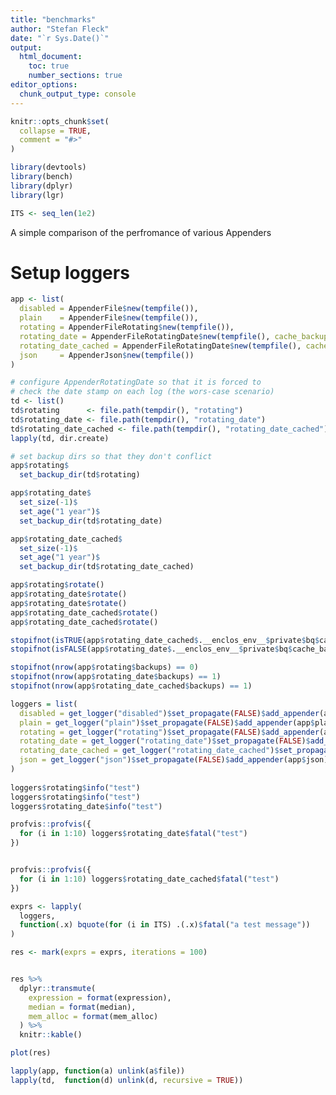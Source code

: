---
title: "benchmarks"
author: "Stefan Fleck"
date: "`r Sys.Date()`"
output: 
  html_document:
    toc: true
    number_sections: true
editor_options: 
  chunk_output_type: console
---

```{r setup, include = FALSE}
knitr::opts_chunk$set(
  collapse = TRUE,
  comment = "#>"
)

library(devtools)
library(bench)
library(dplyr)
library(lgr)

```

```{r}
ITS <- seq_len(1e2)


```

A simple comparison of the perfromance of various Appenders

# Setup loggers
```{r, results="hide"}
app <- list(
  disabled = AppenderFile$new(tempfile()),
  plain    = AppenderFile$new(tempfile()),
  rotating = AppenderFileRotating$new(tempfile()),
  rotating_date = AppenderFileRotatingDate$new(tempfile(), cache_backups = FALSE),
  rotating_date_cached = AppenderFileRotatingDate$new(tempfile(), cache_backups = TRUE),
  json     = AppenderJson$new(tempfile())
)

# configure AppenderRotatingDate so that it is forced to 
# check the date stamp on each log (the wors-case scenario)
td <- list()
td$rotating      <- file.path(tempdir(), "rotating")
td$rotating_date <- file.path(tempdir(), "rotating_date")
td$rotating_date_cached <- file.path(tempdir(), "rotating_date_cached")
lapply(td, dir.create)

# set backup dirs so that they don't conflict
app$rotating$
  set_backup_dir(td$rotating)

app$rotating_date$
  set_size(-1)$
  set_age("1 year")$
  set_backup_dir(td$rotating_date)

app$rotating_date_cached$
  set_size(-1)$
  set_age("1 year")$
  set_backup_dir(td$rotating_date_cached)

app$rotating$rotate()
app$rotating_date$rotate()
app$rotating_date$rotate()
app$rotating_date_cached$rotate()
app$rotating_date_cached$rotate()

stopifnot(isTRUE(app$rotating_date_cached$.__enclos_env__$private$bq$cache_backups))
stopifnot(isFALSE(app$rotating_date$.__enclos_env__$private$bq$cache_backups))

stopifnot(nrow(app$rotating$backups) == 0)
stopifnot(nrow(app$rotating_date$backups) == 1)
stopifnot(nrow(app$rotating_date_cached$backups) == 1)

loggers = list(
  disabled = get_logger("disabled")$set_propagate(FALSE)$add_appender(app$disabled)$set_threshold(0),
  plain = get_logger("plain")$set_propagate(FALSE)$add_appender(app$plain),
  rotating = get_logger("rotating")$set_propagate(FALSE)$add_appender(app$rotating),
  rotating_date = get_logger("rotating_date")$set_propagate(FALSE)$add_appender(app$rotating_date),
  rotating_date_cached = get_logger("rotating_date_cached")$set_propagate(FALSE)$add_appender(app$rotating_date_cached),
  json = get_logger("json")$set_propagate(FALSE)$add_appender(app$json)
)
  
loggers$rotating$info("test")
loggers$rotating$info("test")
loggers$rotating_date$info("test")

```

```{r eval = FALSE, echo = FALSE}

profvis::profvis({
  for (i in 1:10) loggers$rotating_date$fatal("test")
})


profvis::profvis({
  for (i in 1:10) loggers$rotating_date_cached$fatal("test")
})
```


```{r}
exprs <- lapply(
  loggers,
  function(.x) bquote(for (i in ITS) .(.x)$fatal("a test message"))
)

```

```{r}
res <- mark(exprs = exprs, iterations = 100)


res %>% 
  dplyr::transmute(
    expression = format(expression), 
    median = format(median), 
    mem_alloc = format(mem_alloc)
  ) %>% 
  knitr::kable()

```
```{r}
plot(res)
```



```{r}
lapply(app, function(a) unlink(a$file))
lapply(td,  function(d) unlink(d, recursive = TRUE))

```

